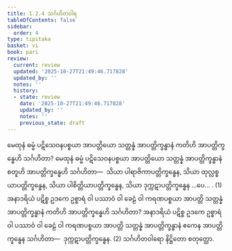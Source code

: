 ```yaml
---
title: 1.2.4 သင်္ဂဟိတဝါရ
tableOfContents: false
sidebar:
  order: 4
type: tipitaka
basket: vi
book: pari
review:
  current: review
  updated: '2025-10-27T21:49:46.717828'
  updated_by: ''
  notes: ''
  history:
  - state: review
    date: '2025-10-27T21:49:46.717828'
    updated_by: ''
    notes: ''
    previous_state: draft
---
```



<ReviewStatus review={frontmatter.review} showDetails={true} />

<HypothesisAnnotation frontmatter={frontmatter} />

<DynamicBreadcrumb />

<Division number="196" book="pari" e="ch" v="5" p="92">

<Paragraph number="646" book="pari">
မေထုနံ ဓမ္မံ ပဋိသေဝနပစ္စယာ အာပတ္တိယော သတ္တန္နံ အာပတ္တိက္ခန္ဓာနံ ကတိဟိ အာပတ္တိက္ခန္ဓေဟိ သင်္ဂဟိတာ? မေထုနံ ဓမ္မံ ပဋိသေဝနပစ္စယာ အာပတ္တိယော သတ္တန္နံ အာပတ္တိက္ခန္ဓာနံ စတူဟိ အာပတ္တိက္ခန္ဓေဟိ သင်္ဂဟိတာ—  သိယာ ပါရာဇိကာပတ္တိက္ခန္ဓေန, သိယာ ထုလ္လစ္စယာပတ္တိက္ခန္ဓေန, သိယာ ပါစိတ္တိယာပတ္တိက္ခန္ဓေန, သိယာ ဒုက္ကဋာပတ္တိက္ခန္ဓေန …ပေ… . (1)
</Paragraph>

<Paragraph number="647" book="pari">
အနာဒရိယံ ပဋိစ္စ ဥဒကေ ဥစ္စာရံ ဝါ ပဿာဝံ ဝါ ခေဠံ ဝါ ကရဏပစ္စယာ အာပတ္တိ သတ္တန္နံ အာပတ္တိက္ခန္ဓာနံ ကတိဟိ အာပတ္တိက္ခန္ဓေဟိ သင်္ဂဟိတာ? အနာဒရိယံ ပဋိစ္စ ဥဒကေ ဥစ္စာရံ ဝါ ပဿာဝံ ဝါ ခေဠံ ဝါ ကရဏပစ္စယာ အာပတ္တိ သတ္တန္နံ အာပတ္တိက္ခန္ဓာနံ ဧကေန အာပတ္တိက္ခန္ဓေန သင်္ဂဟိတာ—  ဒုက္ကဋာပတ္တိက္ခန္ဓေန. (2)

</Paragraph>
</Division>

<Paragraph number="648" type="center" book="pari">
သင်္ဂဟိတဝါရော နိဋ္ဌိတော စတုတ္ထော.
</Paragraph>
